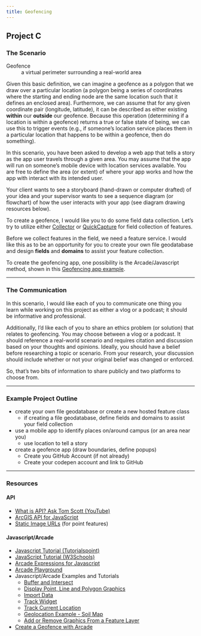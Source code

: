 ```yaml
---
title: Geofencing
---
```


## Project C

### The Scenario

Geofence
: a virtual perimeter surrounding a real-world area

Given this basic definition, we can imagine a geofence as a polygon that we draw over a particular location (a polygon being a series of coordinates where the starting and ending node are the same location such that it defines an enclosed area).
Furthermore, we can assume that for any given coordinate pair (longitude, latitude), it can be described as either existing **within** our **outside** our geofence.
Because this operation (determining if a location is within a geofence) returns a true or false state of being, we can use this to trigger events (e.g., if someone's location service places them in a particular location that happens to be within a geofence, then do something).

In this scenario, you have been asked to develop a web app that tells a story as the app user travels through a given area.
You may assume that the app will run on someone's mobile device with location services available.
You are free to define the area (or extent) of where your app works and how the app with interact with its intended user.

Your client wants to see a storyboard (hand-drawn or computer drafted) of your idea and your supervisor wants to see a sequence diagram (or flowchart) of how the user interacts with your app (see diagram drawing resources below).

To create a geofence, I would like you to do some field data collection.
Let's try to utilize either [Collector][collector] or [QuickCapture][quickcap] for field collection of features.

Before we collect features in the field, we need a feature service.
I would like this as to be an opportunity for you to create your own file geodatabase and design **fields** and **domains** to assist your feature collection.

To create the geofencing app, one possibility is the Arcade/Javascript method, shown in this [Geofencing app example][geofexample].

***

### The Communication

In this scenario, I would like each of you to communicate one thing you learn while working on this project as either a vlog or a podcast; it should be informative and professional.

Additionally, I'd like each of you to share an ethics problem (or solution) that relates to geofencing.
You may choose between a vlog or a podcast.
It should reference a real-world scenario and requires citation and discussion based on your thoughts and opinions.
Ideally, you should have a belief before researching a topic or scenario.
From your research, your discussion should include whether or not your original belief was changed or enforced.

So, that's two bits of information to share publicly and two platforms to choose from.


[collector]: https://www.esri.com/en-us/arcgis/products/collector-for-arcgis/overview
[geofexample]: https://developers.arcgis.com/javascript/3/samples/streamlayer_arcade_geofence/
[quickcap]: https://www.esri.com/en-us/arcgis/products/arcgis-quickcapture/overview

***

### Example Project Outline

* create your own file geodatabase or create a new hosted feature class
  - if creating a file geodatabase, define fields and domains to assist your field collection
* use a mobile app to identify places on/around campus (or an area near you)
  - use location to tell a story
* create a geofence app (draw boundaries, define popups)
    - Create you GitHub Account (if not already)
    - Create your codepen account and link to GitHub

***

### Resources

#### API
* [What is API? Ask Tom Scott (YouTube)](https://youtu.be/BxV14h0kFs0)
* [ArcGIS API for JavaScript](https://developers.arcgis.com/javascript/)
* [Static Image URLs](https://developers.arcgis.com/net/10-2/store/api-reference/html/6a641604-55f8-4173-88ce-9d0c9791db24.htm) (for point features)


#### Javascript/Arcade
* [Javascript Tutorial (Tutorialspoint)](https://www.tutorialspoint.com/javascript/index.htm)
* [JavaScript Tutorial (W3Schools)](https://www.w3schools.com/js/DEFAULT.asp)
* [Arcade Expressions for Javascript](https://developers.arcgis.com/javascript/latest/guide/arcade/index.html)
* [Arcade Playground](https://developers.arcgis.com/arcade/playground/)
* Javascript/Arcade Examples and Tutorials
    - [Buffer and Intersect](https://developers.arcgis.com/javascript/latest/guide/buffer-and-intersect-geometry/)
    - [Display Point, Line and Polygon Graphics](https://developers.arcgis.com/javascript/latest/guide/display-point-line-and-polygon-graphics/)
    - [Import Data](https://developers.arcgis.com/labs/arcgisonline/import-data/)
    - [Track Widget](https://developers.arcgis.com/javascript/latest/api-reference/esri-widgets-Track.html)
    - [Track Current Location](https://developers.arcgis.com/javascript/latest/sample-code/widgets-track-basic/index.html)
    - [Geolocation Example - Soil Map](https://developers.arcgis.com/javascript/3/jssamples/mobile_soilmap.html)
    - [Add or Remove Graphics From a Feature Layer](https://developers.arcgis.com/javascript/latest/sample-code/layers-featurelayer-collection-edits/index.html)
* [Create a Geofence with Arcade](https://developers.arcgis.com/javascript/3/jssamples/streamlayer_arcade_geofence.html)
